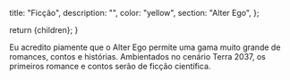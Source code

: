 
  title: "Ficção",
  description: "",
  color: "yellow",
  section: "Alter Ego",
};

  return <InternalLayout meta={meta}>{children}</InternalLayout>;
}

Eu acredito piamente que o Alter Ego permite uma gama muito grande de romances, contos e histórias. Ambientados no cenário <Link href="/alter-ego/cenarios/terra-2037/"><a>Terra 2037</a></Link>, os primeiros romance e contos serão de ficção científica.

<div class="md:flex md:-mx-36">
  <AlterEgoSection
    name="Dackers"
    description="O mundo é parecido com o que conhecemos: mesmas cidades, países e condições climáticas. Porém, a tecnologia é muito mais avançada e a população tem vivido muito mais numa versão aprimorada da Internet: a Grade."
    href="/alter-ego/ficcao/dackers"
  />
  <AlterEgoSection name="" description="" href="" />
</div>
